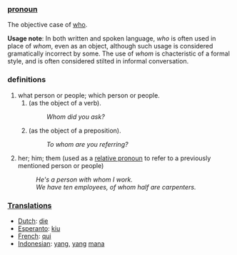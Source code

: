 ===[[pronoun]]===
The objective case of [[who]]. 

'''Usage note''': In both written and spoken language, ''who'' is often used in place of ''whom'', even as an object, although such usage is considered gramatically incorrect by some. The use of ''whom'' is chacteristic of a formal style, and is often considered stilted in informal conversation.

===definitions===
#what person or people; which person or people.
##(as the object of a verb).
##:''Whom did you ask?''
##(as the object of a preposition).
##:''To whom are you referring?''
#her; him; them (used as a [[relative pronoun]] to refer to a previously mentioned person or people)
#:''He's a person with whom I work.''
#:''We have ten employees, of whom half are carpenters.''

===[[Translation]]s===

*[[Dutch]]: [[die]]
*[[Esperanto]]: [[kiu]]
*[[French]]: [[qui]]
*[[Indonesian]]: [[yang]], [[yang]] [[mana]]